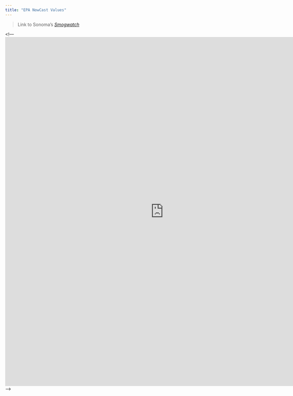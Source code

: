 ```yaml
---
title: "EPA NowCast Values"
---  
```


<style>
   body {margin-left: 0px;}
  .main-container {max-width: 1350px;}
</style>


> Link to Sonoma's [_Smogwatch_](http://www.smogwatch.com/minn/realtimedata.cfm)


<!–– <iframe src="http://www.smogwatch.com/minn/realtimedata.cfm" overflow="visible" frameborder="0" scrolling="no" style="width: 1000px; height: 1100px;"> 
</iframe> 
-->

<br>
